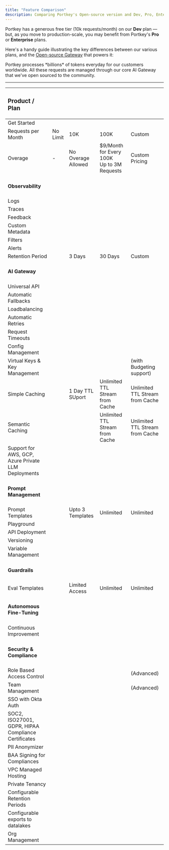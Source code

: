 ```yaml
---
title: "Feature Comparison"
description: Comparing Portkey's Open-source version and Dev, Pro, Enterprise plans.
---
```


Portkey has a generous free tier (10k requests/month) on our **Dev** plan — but, as you move to production-scale, you may benefit from Portkey's **Pro** or **Enterprise** plans.

Here's a handy guide illustrating the key differences between our various plans, and the [Open-source Gateway](https://github.com/Portkey-AI/gateway) that powers it:

<Note>
Portkey processes *billions* of tokens everyday for our customers worldwide. All these requests are managed through our core AI Gateway that we've open sourced to the community.
</Note>

---

| <h3>Product / Plan</h3>                                        | <Card horizontal="true" title="Open Source" icon="github"></Card>                                         | <Card horizontal="true" title="Dev (Free Forever)" icon="dev"></Card>                      | <Card horizontal="true" title="Pro ($49/Month)" icon="rectangle-pro" iconType="solid"></Card>                           | <Card horizontal="true" title="Enterprise (Custom)" icon="building" iconType="solid"></Card>                        |
|:--------------------------------------------------- | :---------------------------------------------------- | :---------------------------------------- | :----------------------------------------- | :------------------------------------------ |
| Get Started                                         | <Card horizontal="true" title="Run Locally" href="https://github.com/portkey-ai/gateway"></Card> | <Card title="Sign Up" href="https://app.portkey.ai/signup" horizontal="true"></Card> | <Card title="Upgrade" href="https://app.portkey.ai/signup" horizontal="true"></Card>  | <Card title="Book Call" href="https://portkey.sh/demo-5" horizontal="true"></Card> |
| Requests per Month                                  | No Limit                                             | 10K                                      | 100K                                      | Custom                                  |
| Overage                                             | -                                                    | No Overage Allowed                                   | $9/Month<br />for Every 100K<br />Up to 3M Requests | Custom Pricing                                         |
| <h4>Observability</h4>                                 |                                                      |                                          |                                           |                                            |
| Logs                                                | <Icon icon="circle-xmark" iconType="regular" />                                                    | <Icon icon="badge-check" iconType="solid" />                                        | <Icon icon="badge-check" iconType="solid" />                                         | <Icon icon="badge-check" iconType="solid" />                                            |
| Traces                                              | <Icon icon="circle-xmark" iconType="regular" />                                                    | <Icon icon="badge-check" iconType="solid" />                                        | <Icon icon="badge-check" iconType="solid" />                                         | <Icon icon="badge-check" iconType="solid" />                                            |
| Feedback                                            | <Icon icon="circle-xmark" iconType="regular" />                                                    | <Icon icon="badge-check" iconType="solid" />                                        | <Icon icon="badge-check" iconType="solid" />                                         | <Icon icon="badge-check" iconType="solid" />                                            |
| Custom Metadata                                     | <Icon icon="circle-xmark" iconType="regular" />                                                    | <Icon icon="badge-check" iconType="solid" />                                        | <Icon icon="badge-check" iconType="solid" />                                         | <Icon icon="badge-check" iconType="solid" />                                            |
| Filters                                             | <Icon icon="circle-xmark" iconType="regular" />                                                    | <Icon icon="badge-check" iconType="solid" />                                        | <Icon icon="badge-check" iconType="solid" />                                         | <Icon icon="badge-check" iconType="solid" />                                            |
| Alerts                                              | <Icon icon="circle-xmark" iconType="regular" />                                                    | <Icon icon="circle-xmark" iconType="regular" />                                        | <Icon icon="badge-check" iconType="solid" />                                         | <Icon icon="badge-check" iconType="solid" />                                            |
| Retention Period                                    | <Icon icon="circle-xmark" iconType="regular" />                                               | 3 Days                                  | 30 Days                                    | Custom                                    |
| <h4>AI Gateway</h4>                                      |                                                      |                                          |                                           |                                            |
| Universal API                                       | <Icon icon="badge-check" iconType="solid" />                                                    | <Icon icon="badge-check" iconType="solid" />                                        | <Icon icon="badge-check" iconType="solid" />                                         | <Icon icon="badge-check" iconType="solid" />                                            |
| Automatic Fallbacks                                 | <Icon icon="badge-check" iconType="solid" />                                                    | <Icon icon="badge-check" iconType="solid" />                                        | <Icon icon="badge-check" iconType="solid" />                                         | <Icon icon="badge-check" iconType="solid" />                                            |
| Loadbalancing                                       | <Icon icon="badge-check" iconType="solid" />                                                    | <Icon icon="badge-check" iconType="solid" />                                        | <Icon icon="badge-check" iconType="solid" />                                         | <Icon icon="badge-check" iconType="solid" />                                            |
| Automatic Retries                                   | <Icon icon="badge-check" iconType="solid" />                                                    | <Icon icon="badge-check" iconType="solid" />                                        | <Icon icon="badge-check" iconType="solid" />                                         | <Icon icon="badge-check" iconType="solid" />                                            |
| Request Timeouts                                    | <Icon icon="badge-check" iconType="solid" />                                                    | <Icon icon="badge-check" iconType="solid" />                                        | <Icon icon="badge-check" iconType="solid" />                                         | <Icon icon="badge-check" iconType="solid" />                                            |
| Config Management                                   | <Icon icon="circle-xmark" iconType="regular" />                                                    | <Icon icon="badge-check" iconType="solid" />                                        | <Icon icon="badge-check" iconType="solid" />                                         | <Icon icon="badge-check" iconType="solid" />                                            |
| Virtual Keys & Key Management                       | <Icon icon="circle-xmark" iconType="regular" />                                                    | <Icon icon="badge-check" iconType="solid" />                                        | <Icon icon="badge-check" iconType="solid" />                                         | <Icon icon="badge-check" iconType="solid" /> (with Budgeting support)                |
| Simple Caching                                      | <Icon icon="circle-xmark" iconType="regular" />                             | <Icon icon="badge-check" iconType="solid" />  1 Day TTL SUport      | <Icon icon="badge-check" iconType="solid" /> Unlimited TTL Stream from Cache         | <Icon icon="badge-check" iconType="solid" /> Unlimited TTL Stream from Cache         |
| Semantic Caching                                    | <Icon icon="circle-xmark" iconType="regular" />                                                    | <Icon icon="circle-xmark" iconType="regular" />      | <Icon icon="badge-check" iconType="solid" /> Unlimited TTL Stream from Cache         | <Icon icon="badge-check" iconType="solid" /> Unlimited TTL Stream from Cache         |
| Support for AWS, GCP, Azure Private LLM Deployments | <Icon icon="circle-xmark" iconType="regular" />                                                    | <Icon icon="circle-xmark" iconType="regular" />                                        | <Icon icon="circle-xmark" iconType="regular" />                                         | <Icon icon="badge-check" iconType="solid" />                                            |
| <h4>Prompt Management</h4>                               |                                                      |                                          |                                           |                                            |
| Prompt Templates                                    | <Icon icon="circle-xmark" iconType="regular" />                                  | <Icon icon="badge-check" iconType="solid" /> Upto 3 Templates                              | <Icon icon="badge-check" iconType="solid" /> Unlimited                               | <Icon icon="badge-check" iconType="solid" /> Unlimited                               |
| Playground                                          | <Icon icon="circle-xmark" iconType="regular" />                                                    | <Icon icon="badge-check" iconType="solid" />                                        | <Icon icon="badge-check" iconType="solid" />                                         | <Icon icon="badge-check" iconType="solid" />                                            |
| API Deployment                                      | <Icon icon="circle-xmark" iconType="regular" />                                                    | <Icon icon="badge-check" iconType="solid" />                                        | <Icon icon="badge-check" iconType="solid" />                                         | <Icon icon="badge-check" iconType="solid" />                                            |
| Versioning                                          | <Icon icon="circle-xmark" iconType="regular" />                                                    | <Icon icon="badge-check" iconType="solid" />                                        | <Icon icon="badge-check" iconType="solid" />                                         | <Icon icon="badge-check" iconType="solid" />                                            |
| Variable Management                                 | <Icon icon="circle-xmark" iconType="regular" />                                                    | <Icon icon="badge-check" iconType="solid" />                                        | <Icon icon="badge-check" iconType="solid" />                                         | <Icon icon="badge-check" iconType="solid" />                                            |
| <h4>Guardrails</h4>                                      |                                                      |                                          |                                           |                                            |
| Eval Templates                                      | <Icon icon="circle-xmark" iconType="regular" />                                     | <Icon icon="badge-check" iconType="solid" /> Limited Access                              | <Icon icon="badge-check" iconType="solid" /> Unlimited                               | <Icon icon="badge-check" iconType="solid" /> Unlimited                               |
| <h4>Autonomous Fine-Tuning</h4>                          |                                                      |                                          |                                           |                                            |
| Continuous Improvement                              | <Icon icon="circle-xmark" iconType="regular" />                                                    | <Icon icon="circle-xmark" iconType="regular" />                                        | <Icon icon="circle-xmark" iconType="regular" />                                         | <Icon icon="badge-check" iconType="solid" />                                            |
| <h4>Security & Compliance</h4>                           |                                                      |                                          |                                           |                                            |
| Role Based Access Control                           | <Icon icon="circle-xmark" iconType="regular" />                                                    | <Icon icon="circle-xmark" iconType="regular" />                                        | <Icon icon="badge-check" iconType="solid" />                                         | <Icon icon="badge-check" iconType="solid" /> (Advanced)                              |
| Team Management                                     | <Icon icon="circle-xmark" iconType="regular" />                                                    | <Icon icon="badge-check" iconType="solid" />                                        | <Icon icon="badge-check" iconType="solid" />                                         | <Icon icon="badge-check" iconType="solid" /> (Advanced)                              |
| SSO with Okta Auth                                  | <Icon icon="circle-xmark" iconType="regular" />                                                    | <Icon icon="circle-xmark" iconType="regular" />                                        | <Icon icon="circle-xmark" iconType="regular" />                                         | <Icon icon="badge-check" iconType="solid" />                                            |
| SOC2, ISO27001, GDPR, HIPAA Compliance Certificates | <Icon icon="circle-xmark" iconType="regular" />                                                    | <Icon icon="circle-xmark" iconType="regular" />                                        | <Icon icon="circle-xmark" iconType="regular" />                                         | <Icon icon="badge-check" iconType="solid" />                                            |
| PII Anonymizer                                      | <Icon icon="circle-xmark" iconType="regular" />                                                    | <Icon icon="circle-xmark" iconType="regular" />                                        | <Icon icon="circle-xmark" iconType="regular" />                                         | <Icon icon="badge-check" iconType="solid" />                                            |
| BAA Signing for Compliances                         | <Icon icon="circle-xmark" iconType="regular" />                                                    | <Icon icon="circle-xmark" iconType="regular" />                                        | <Icon icon="circle-xmark" iconType="regular" />                                         | <Icon icon="badge-check" iconType="solid" />                                            |
| VPC Managed Hosting                                 | <Icon icon="circle-xmark" iconType="regular" />                                                    | <Icon icon="circle-xmark" iconType="regular" />                                        | <Icon icon="circle-xmark" iconType="regular" />                                         | <Icon icon="badge-check" iconType="solid" />                                            |
| Private Tenancy                                     | <Icon icon="circle-xmark" iconType="regular" />                                                    | <Icon icon="circle-xmark" iconType="regular" />                                        | <Icon icon="circle-xmark" iconType="regular" />                                         | <Icon icon="badge-check" iconType="solid" />                                            |
| Configurable Retention Periods                      | <Icon icon="circle-xmark" iconType="regular" />                                                    | <Icon icon="circle-xmark" iconType="regular" />                                        | <Icon icon="circle-xmark" iconType="regular" />                                         | <Icon icon="badge-check" iconType="solid" />                                            |
| Configurable exports to datalakes                   | <Icon icon="circle-xmark" iconType="regular" />                                                    | <Icon icon="circle-xmark" iconType="regular" />                                        | <Icon icon="circle-xmark" iconType="regular" />                                         | <Icon icon="badge-check" iconType="solid" />                                            |
| Org Management                   | <Icon icon="circle-xmark" iconType="regular" />                                                    | <Icon icon="circle-xmark" iconType="regular" />                                        | <Icon icon="circle-xmark" iconType="regular" />                                         | <Icon icon="badge-check" iconType="solid" />                                            |
